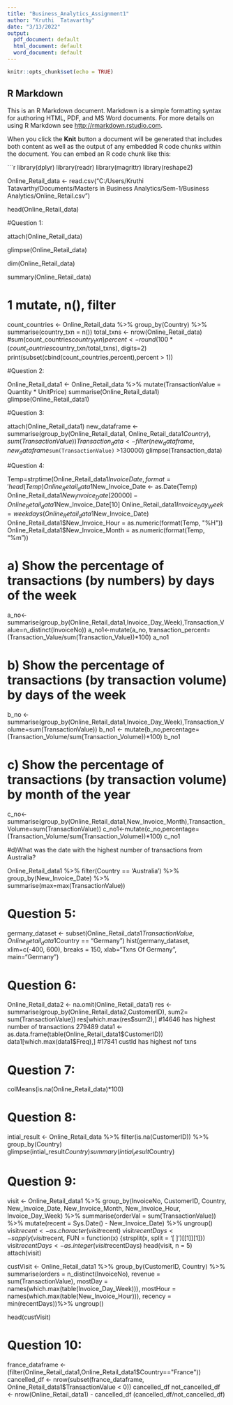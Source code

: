 ---
title: "Business_Analytics_Assignment1"
author: "Kruthi  Tatavarthy"
date: "3/13/2022"
output:
  pdf_document: default
  html_document: default
  word_document: default
---

```{r setup, include=FALSE}
knitr::opts_chunk$set(echo = TRUE)
```

## R Markdown

This is an R Markdown document. Markdown is a simple formatting syntax for authoring HTML, PDF, and MS Word documents. For more details on using R Markdown see <http://rmarkdown.rstudio.com>.

When you click the **Knit** button a document will be generated that includes both content as well as the output of any embedded R code chunks within the document. You can embed an R code chunk like this:

```{r Online_Retail_data}

library(dplyr)
library(readr)
library(magrittr)
library(reshape2)

Online_Retail_data <- read.csv("C:/Users/Kruthi Tatavarthy/Documents/Masters in Business Analytics/Sem-1/Business Analytics/Online_Retail.csv")

head(Online_Retail_data)

#Question 1: 

attach(Online_Retail_data)

glimpse(Online_Retail_data)

dim(Online_Retail_data)

summary(Online_Retail_data)

# 1 mutate, n(), filter 

count_countries <- Online_Retail_data %>% group_by(Country) %>% summarise(country_txn = n())
total_txns <- nrow(Online_Retail_data) #sum(count_countries$country_txn)
percent <- round(100*(count_countries$country_txn/total_txns), digits=2)
print(subset(cbind(count_countries,percent),percent > 1))

#Question 2:


Online_Retail_data1 <- Online_Retail_data %>% mutate(TransactionValue = Quantity * UnitPrice)
summarise(Online_Retail_data1)
glimpse(Online_Retail_data1)

#Question 3: 


attach(Online_Retail_data1)
new_dataframe <- summarise(group_by(Online_Retail_data1, Online_Retail_data1$Country), sum(TransactionValue))
Transaction_data <- filter(new_dataframe, new_dataframe$`sum(TransactionValue)` >130000)
glimpse(Transaction_data)

#Question 4:

Temp=strptime(Online_Retail_data1$InvoiceDate,format='%m/%d/%Y %H:%M',tz='GMT')
head(Temp)
Online_Retail_data1$New_Invoice_Date <- as.Date(Temp)
Online_Retail_data1$New_Invoice_Date[20000]-Online_Retail_data1$New_Invoice_Date[10]
Online_Retail_data1$Invoice_Day_Week = weekdays(Online_Retail_data1$New_Invoice_Date)
Online_Retail_data1$New_Invoice_Hour = as.numeric(format(Temp, "%H"))
Online_Retail_data1$New_Invoice_Month = as.numeric(format(Temp, "%m"))

# a) Show the percentage of transactions (by numbers) by days of the week 

a_no<-summarise(group_by(Online_Retail_data1,Invoice_Day_Week),Transaction_Value=n_distinct(InvoiceNo))
a_no1<-mutate(a_no, transaction_percent=(Transaction_Value/sum(Transaction_Value))*100)
a_no1


# b) Show the percentage of transactions (by transaction volume) by days of the week

b_no <- summarise(group_by(Online_Retail_data1,Invoice_Day_Week),Transaction_Volume=sum(TransactionValue))
b_no1 <- mutate(b_no,percentage=(Transaction_Volume/sum(Transaction_Volume))*100)
b_no1

# c) Show the percentage of transactions (by transaction volume) by month of the year

c_no<-summarise(group_by(Online_Retail_data1,New_Invoice_Month),Transaction_Volume=sum(TransactionValue))
c_no1<-mutate(c_no,percentage=(Transaction_Volume/sum(Transaction_Volume))*100)
c_no1


#d)What was the date with the highest number of transactions from Australia? 

Online_Retail_data1 %>% filter(Country == 'Australia') %>% group_by(New_Invoice_Date) %>% summarise(max=max(TransactionValue))



# Question 5: 

germany_dataset <- subset(Online_Retail_data1$TransactionValue, Online_Retail_data1$Country == "Germany")
hist(germany_dataset, xlim=c(-400, 600), breaks = 150, xlab="Txns Of Germany", main="Germany")

# Question 6:

Online_Retail_data2 <- na.omit(Online_Retail_data1)
res <- summarise(group_by(Online_Retail_data2,CustomerID), sum2= sum(TransactionValue))
res[which.max(res$sum2),]
#14646 has highest number of transactions 279489
data1 <- as.data.frame(table(Online_Retail_data1$CustomerID))
data1[which.max(data1$Freq),]
#17841 custId has highest nof txns

# Question 7:

colMeans(is.na(Online_Retail_data)*100)

# Question 8: 

intial_result <- Online_Retail_data %>% filter(is.na(CustomerID)) %>% group_by(Country)
glimpse(intial_result$Country)
summary(intial_result$Country)

# Question 9: 

visit <- Online_Retail_data1 %>%
  group_by(InvoiceNo, CustomerID, Country, New_Invoice_Date, New_Invoice_Month, New_Invoice_Hour, Invoice_Day_Week) %>%
  summarise(orderVal = sum(TransactionValue)) %>%
  mutate(recent = Sys.Date() - New_Invoice_Date) %>%
  ungroup()
visit$recent <- as.character(visit$recent)
visit$recentDays <- sapply(visit$recent, FUN = function(x) {strsplit(x, split = '[ ]')[[1]][1]})
visit$recentDays <- as.integer(visit$recentDays)
head(visit, n = 5)
attach(visit)

custVisit <- Online_Retail_data1 %>%
  group_by(CustomerID, Country) %>%
  summarise(orders = n_distinct(InvoiceNo), revenue = sum(TransactionValue), 
            mostDay = names(which.max(table(Invoice_Day_Week))), mostHour = names(which.max(table(New_Invoice_Hour))),
            recency = min(recentDays))%>%
  ungroup()

head(custVisit)

# Question 10: 
france_dataframe <- (filter(Online_Retail_data1,Online_Retail_data1$Country=="France"))
cancelled_df <- nrow(subset(france_dataframe, Online_Retail_data1$TransactionValue < 0))
cancelled_df
not_cancelled_df <- nrow(Online_Retail_data1) - cancelled_df
(cancelled_df/not_cancelled_df)


